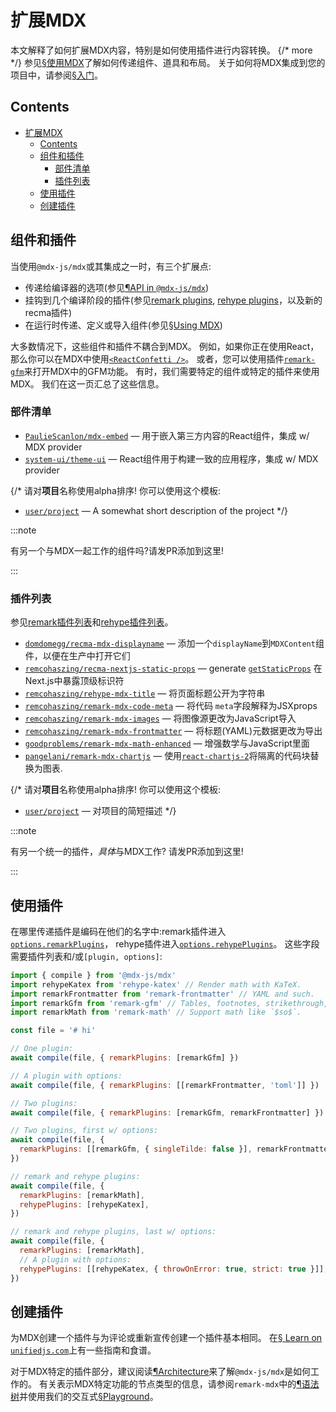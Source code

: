 # 扩展MDX

本文解释了如何扩展MDX内容，特别是如何使用插件进行内容转换。 {/* more */}
参见[§使用MDX][use]了解如何传递组件、道具和布局。
关于如何将MDX集成到您的项目中，请参阅[§入门][start]。

## Contents

- [扩展MDX](#扩展mdx)
  - [Contents](#contents)
  - [组件和插件](#组件和插件)
    - [部件清单](#部件清单)
    - [插件列表](#插件列表)
  - [使用插件](#使用插件)
  - [创建插件](#创建插件)

## 组件和插件

当使用`@mdx-js/mdx`或其集成之一时，有三个扩展点:

- 传递给编译器的选项(参见[¶API in `@mdx-js/mdx`][api])
- 挂钩到几个编译阶段的插件(参见[remark plugins][remark-plugins], [rehype plugins][rehype-plugins]，以及新的recma插件)
- 在运行时传递、定义或导入组件(参见[§Using MDX][use])

大多数情况下，这些组件和插件不耦合到MDX。
例如，如果你正在使用React，那么你可以在MDX中使用[`<ReactConfetti />`][react-confetti]。
或者，您可以使用插件[`remark-gfm`][remark-gfm]来打开MDX中的GFM功能。
有时，我们需要特定的组件或特定的插件来使用MDX。
我们在这一页汇总了这些信息。

### 部件清单

- [`PaulieScanlon/mdx-embed`](https://github.com/PaulieScanlon/mdx-embed)
  — 用于嵌入第三方内容的React组件，集成 w/ MDX provider
- [`system-ui/theme-ui`](https://github.com/system-ui/theme-ui)
  — React组件用于构建一致的应用程序，集成 w/ MDX provider

{/\*
请对**项目**名称使用alpha排序!
你可以使用这个模板:

- [`user/project`](https://github.com/user/project)
  — A somewhat short description of the project
  \*/}

:::note

有另一个与MDX一起工作的组件吗?请发PR添加到这里!

:::

### 插件列表

参见[remark插件列表][remark-plugins]和[rehype插件列表][rehype-plugins]。

- [`domdomegg/recma-mdx-displayname`](https://github.com/domdomegg/recma-mdx-displayname)
  — 添加一个`displayName`到`MDXContent`组件，以便在生产中打开它们
- [`remcohaszing/recma-nextjs-static-props`](https://github.com/remcohaszing/recma-nextjs-static-props)
  — generate [`getStaticProps`](https://nextjs.org/docs/basic-features/data-fetching/get-static-props)
  在Next.js中暴露顶级标识符
- [`remcohaszing/rehype-mdx-title`](https://github.com/remcohaszing/rehype-mdx-title)
  — 将页面标题公开为字符串
- [`remcohaszing/remark-mdx-code-meta`](https://github.com/remcohaszing/remark-mdx-code-meta)
  — 将代码 `meta`字段解释为JSXprops
- [`remcohaszing/remark-mdx-images`](https://github.com/remcohaszing/remark-mdx-images)
  — 将图像源更改为JavaScript导入
- [`remcohaszing/remark-mdx-frontmatter`](https://github.com/remcohaszing/remark-mdx-frontmatter)
  — 将标题(YAML)元数据更改为导出
- [`goodproblems/remark-mdx-math-enhanced`](https://github.com/goodproblems/remark-mdx-math-enhanced)
  — 增强数学与JavaScript里面
- [`pangelani/remark-mdx-chartjs`](https://github.com/pangelani/remark-mdx-chartjs)
  — 使用[`react-chartjs-2`](https://react-chartjs-2.js.org/)将隔离的代码块替换为图表.

{/\*
请对**项目**名称使用alpha排序!
你可以使用这个模板:

- [`user/project`](https://github.com/user/project)
  — 对项目的简短描述
  \*/}

:::note

有另一个统一的插件，*具体*与MDX工作?
请发PR添加到这里!

:::

## 使用插件

在哪里传递插件是编码在他们的名字中:remark插件进入[`options.remarkPlugins`][options-remark-plugins]， rehype插件进入[`options.rehypePlugins`][options-rehype-plugins]。
这些字段需要插件列表和/或`[plugin, options]`:

```js
import { compile } from '@mdx-js/mdx'
import rehypeKatex from 'rehype-katex' // Render math with KaTeX.
import remarkFrontmatter from 'remark-frontmatter' // YAML and such.
import remarkGfm from 'remark-gfm' // Tables, footnotes, strikethrough, task lists, literal URLs.
import remarkMath from 'remark-math' // Support math like `$so$`.

const file = '# hi'

// One plugin:
await compile(file, { remarkPlugins: [remarkGfm] })

// A plugin with options:
await compile(file, { remarkPlugins: [[remarkFrontmatter, 'toml']] })

// Two plugins:
await compile(file, { remarkPlugins: [remarkGfm, remarkFrontmatter] })

// Two plugins, first w/ options:
await compile(file, {
  remarkPlugins: [[remarkGfm, { singleTilde: false }], remarkFrontmatter],
})

// remark and rehype plugins:
await compile(file, {
  remarkPlugins: [remarkMath],
  rehypePlugins: [rehypeKatex],
})

// remark and rehype plugins, last w/ options:
await compile(file, {
  remarkPlugins: [remarkMath],
  // A plugin with options:
  rehypePlugins: [[rehypeKatex, { throwOnError: true, strict: true }]],
})
```

## 创建插件

为MDX创建一个插件与为评论或重新宣传创建一个插件基本相同。
在[§ Learn on `unifiedjs.com`][learn]上有一些指南和食谱。

对于MDX特定的插件部分，建议阅读[¶Architecture][architecture]来了解`@mdx-js/mdx`是如何工作的。
有关表示MDX特定功能的节点类型的信息，请参阅`remark-mdx`中的[¶语法树][syntax-tree]并使用我们的交互式[§Playground][Playground]。

[remark-plugins]: https://github.com/remarkjs/remark/blob/main/doc/plugins.md#list-of-plugins
[rehype-plugins]: https://github.com/rehypejs/rehype/blob/main/doc/plugins.md#list-of-plugins
[use]: /docs/using-mdx/
[api]: /packages/mdx/#api
[react-confetti]: https://github.com/alampros/react-confetti
[remark-gfm]: https://github.com/remarkjs/remark-gfm
[learn]: https://unifiedjs.com/learn/
[start]: /docs/getting-started/
[options-remark-plugins]: /packages/mdx/#optionsremarkplugins
[options-rehype-plugins]: /packages/mdx/#optionsrehypeplugins
[architecture]: /packages/mdx/#architecture
[syntax-tree]: /packages/remark-mdx/#syntax-tree
[playground]: /playground/
